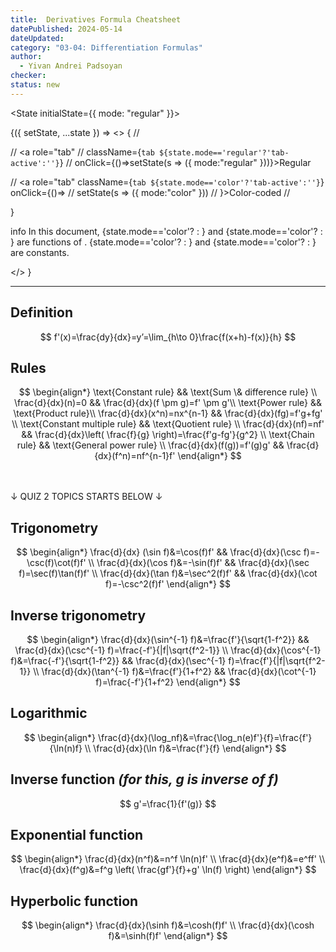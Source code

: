 ```yaml
---
title:  Derivatives Formula Cheatsheet
datePublished: 2024-05-14
dateUpdated: 
category: "03-04: Differentiation Formulas"
author: 
  - Yivan Andrei Padsoyan
checker: 
status: new
---
```


<State initialState={{ mode: "regular" }}>

<Observe>
{({ setState, ...state }) => <>
 {
// <div role="tablist" className="tabs tabs-boxed my-5 ">

//   <a role="tab" 
//   className={`tab ${state.mode=='regular'?'tab-active':''}`} 
//   onClick={()=>setState(s => ({ mode:"regular" }))}>Regular</a>

//   <a role="tab" className={`tab ${state.mode=='color'?'tab-active':''}`} onClick={()=>
//     setState(s => ({ mode:"color" }))
//     }>Color-coded</a>
// </div>
}

<div role="alert" className="alert my-5">
  <span className="material-symbols-outlined">info</span>
  <span>In this document, {state.mode=='color'?<InlineMath math="\color{orange}{f}"/> : <InlineMath math="f" />} and {state.mode=='color'?<InlineMath math="\color{orange}{g}"/> : <InlineMath math="g" />} are functions of <InlineMath math="x" />. {state.mode=='color'?<InlineMath math="\color{fuchsia}{n}"/> : <InlineMath math="n" />} and {state.mode=='color'?<InlineMath math="\color{fuchsia}{c}"/> : <InlineMath math="c" />} are constants.</span>
</div>

</>
}
</Observe>


---

## Definition

$$
f'(x)=\frac{dy}{dx}=y’=\lim_{h\to 0}\frac{f(x+h)-f(x)}{h}
$$

## Rules

$$
\begin{align*}
\text{Constant rule} && \text{Sum \& difference rule} \\
\frac{d}{dx}(n)=0 && \frac{d}{dx}(f \pm g)=f' \pm g'\\
\text{Power rule} && \text{Product rule}\\
\frac{d}{dx}(x^n)=nx^{n-1} && \frac{d}{dx}(fg)=f'g+fg' \\
\text{Constant multiple rule} && \text{Quotient rule} \\
\frac{d}{dx}(nf)=nf' && \frac{d}{dx}\left( \frac{f}{g} \right)=\frac{f'g-fg'}{g^2} \\
\text{Chain rule} && \text{General power rule} \\
\frac{d}{dx}(f(g))=f'(g)g' && \frac{d}{dx}(f^n)=nf^{n-1}f'
\end{align*}
$$

<br/>
<br/>
<div className="divider">↓ QUIZ 2 TOPICS STARTS BELOW ↓</div>

## Trigonometry

$$
\begin{align*}
\frac{d}{dx} (\sin f)&=\cos(f)f' && \frac{d}{dx}(\csc f)=-\csc(f)\cot(f)f' \\
\frac{d}{dx}(\cos f)&=-\sin(f)f' && \frac{d}{dx}(\sec f)=\sec(f)\tan(f)f' \\
\frac{d}{dx}(\tan f)&=\sec^2(f)f' && \frac{d}{dx}(\cot f)=-\csc^2(f)f'
\end{align*}
$$

## Inverse trigonometry

$$
\begin{align*}
\frac{d}{dx}(\sin^{-1} f)&=\frac{f'}{\sqrt{1-f^2}} && \frac{d}{dx}(\csc^{-1} f)=\frac{-f'}{|f|\sqrt{f^2-1}} \\
\frac{d}{dx}(\cos^{-1} f)&=\frac{-f'}{\sqrt{1-f^2}} && \frac{d}{dx}(\sec^{-1} f)=\frac{f'}{|f|\sqrt{f^2-1}} \\
\frac{d}{dx}(\tan^{-1} f)&=\frac{f'}{1+f^2} && \frac{d}{dx}(\cot^{-1} f)=\frac{-f'}{1+f^2}
\end{align*}
$$


## Logarithmic
$$
\begin{align*}
\frac{d}{dx}(\log_nf)&=\frac{\log_n(e)f'}{f}=\frac{f'}{\ln(n)f} \\
\frac{d}{dx}(\ln f)&=\frac{f'}{f}
\end{align*}
$$

## Inverse function *(for this, $g$ is inverse of $f$)*
$$
g'=\frac{1}{f'(g)}
$$

## Exponential function
$$
\begin{align*}
\frac{d}{dx}(n^f)&=n^f \ln(n)f' \\
\frac{d}{dx}(e^f)&=e^ff' \\
\frac{d}{dx}(f^g)&=f^g \left( \frac{gf'}{f}+g' \ln(f) \right)
\end{align*}
$$

## Hyperbolic function
$$
\begin{align*}
\frac{d}{dx}(\sinh f)&=\cosh(f)f' \\
\frac{d}{dx}(\cosh f)&=\sinh(f)f'
\end{align*}
$$


</State>
